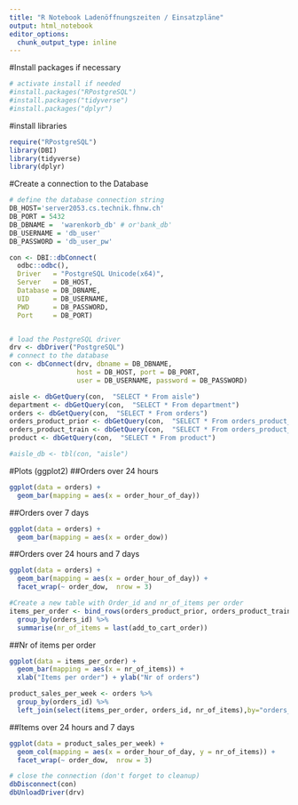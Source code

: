 ```yaml
---
title: "R Notebook Ladenöffnungszeiten / Einsatzpläne"
output: html_notebook
editor_options: 
  chunk_output_type: inline
---
```

#Install packages if necessary
```r
# activate install if needed
#install.packages("RPostgreSQL")
#install.packages("tidyverse")
#install.packages("dplyr")
```

#install libraries
```r
require("RPostgreSQL")
library(DBI)
library(tidyverse)
library(dplyr)
```

#Create a connection to the Database
```r
# define the database connection string
DB_HOST='server2053.cs.technik.fhnw.ch'
DB_PORT = 5432
DB_DBNAME =  'warenkorb_db' # or'bank_db' 
DB_USERNAME = 'db_user'
DB_PASSWORD = 'db_user_pw'

con <- DBI::dbConnect(
  odbc::odbc(),
  Driver   = "PostgreSQL Unicode(x64)",
  Server   = DB_HOST,
  Database = DB_DBNAME,
  UID      = DB_USERNAME,
  PWD      = DB_PASSWORD,
  Port     = DB_PORT)


# load the PostgreSQL driver
drv <- dbDriver("PostgreSQL")
# connect to the database
con <- dbConnect(drv, dbname = DB_DBNAME,
                 host = DB_HOST, port = DB_PORT,
                 user = DB_USERNAME, password = DB_PASSWORD)
```

```r
aisle <- dbGetQuery(con,  "SELECT * From aisle")
department <- dbGetQuery(con,  "SELECT * From department")
orders <- dbGetQuery(con,  "SELECT * From orders")
orders_product_prior <- dbGetQuery(con,  "SELECT * From orders_product_prior")
orders_product_train <- dbGetQuery(con,  "SELECT * From orders_product_train")
product <- dbGetQuery(con,  "SELECT * From product")
```

```r
#aisle_db <- tbl(con, "aisle")
```
#Plots (ggplot2)
##Orders over 24 hours
```r

ggplot(data = orders) + 
  geom_bar(mapping = aes(x = order_hour_of_day))
```  

##Orders over 7 days
```r
ggplot(data = orders) + 
  geom_bar(mapping = aes(x = order_dow))
```

##Orders over 24 hours and 7 days
```r
ggplot(data = orders) + 
  geom_bar(mapping = aes(x = order_hour_of_day)) +
  facet_wrap(~ order_dow,  nrow = 3)
```


```r
#Create a new table with Order_id and nr_of_items per order
items_per_order <- bind_rows(orders_product_prior, orders_product_train) %>% 
  group_by(orders_id) %>%
  summarise(nr_of_items = last(add_to_cart_order))
```

##Nr of items per order
```r
ggplot(data = items_per_order) + 
  geom_bar(mapping = aes(x = nr_of_items)) +
  xlab("Items per order") + ylab("Nr of orders") 
```


```r
product_sales_per_week <- orders %>%
  group_by(orders_id) %>%
  left_join(select(items_per_order, orders_id, nr_of_items),by="orders_id")

```

##Items over 24 hours and 7 days
```r
ggplot(data = product_sales_per_week) + 
  geom_col(mapping = aes(x = order_hour_of_day, y = nr_of_items)) +
  facet_wrap(~ order_dow,  nrow = 3)
```

```r
# close the connection (don't forget to cleanup)
dbDisconnect(con)
dbUnloadDriver(drv)
```